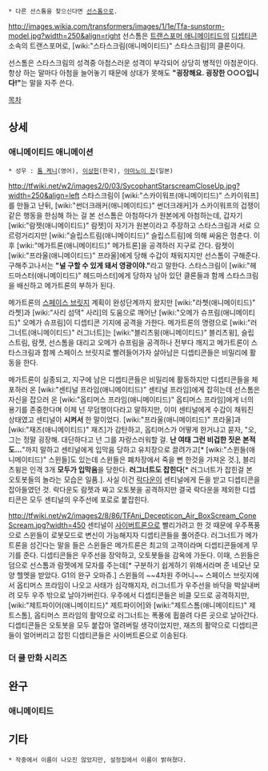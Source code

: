  * 다른 선스톰을 찾으신다면 [[선스톰]]으로.

http://images.wikia.com/transformers/images/1/1e/Tfa-sunstorm-model.jpg?width=250&align=right
선스톰은 [[트랜스포머 애니메이티드]]의 [[디셉티콘]] 소속의 트랜스포머로, [wiki:"스타스크림(애니메이티드)" 스타스크림]의 클론이다.

선스톰은 스타스크림의 성격중 아첨스러운 성격이 부각되어 상당히 병적인 아첨꾼이다. 항상 하는 말마다 아첨을 늘어놓기 때문에 상대가 못해도 '''"굉장해요. 굉장한 ○○○입니다!"'''는 말을 자주 쓴다.

[[목차]]

== 상세 ==
=== 애니메이티드 애니메이션 ===
 * 성우 : [[톰 케니]](영어), [[이상헌]](한국), [[야마노이 진]](일본)

http://tfwiki.net/w2/images2/0/03/SycophantStarscreamCloseUp.jpg?width=250&align=left 스타스크림이 [wiki:"스카이워프(애니메이티드)" 스카이워프]를 만들고 난뒤, [wiki:"썬더크래커(애니메이티드)" 썬더크래커]가 스카이워프의 겁쟁이같은 행동을 한심해 하는 걸 본 선스톰은 아첨하다가 원본에게 아첨하는데, 갑자기 [wiki:"람젯(애니메이티드)" 람젯]이 자기가 원본이라고 주장하고 스타스크림과 서로 으르렁거리지만 [wiki:"슬립스트림(애니메이티드)" 슬립스트림]에 의해 싸움은 멈춘다. 이후 [wiki:"메가트론(애니메이티드)" 메가트론]을 공격하러 지구로 간다. 람젯이 [wiki:"프라울(애니메이티드)" 프라울]에게 당해 수갑이 채워지지만 선스톰이 구해준다. 구해주고나서는 '''"널 구할 수 있게 돼서 영광이야."'''라고 말한다. 스타스크림이 [wiki:"헤드마스터(애니메이티드)" 헤드마스터]에게 당하자 남아 있던 클론들과 함께 스타스크림을 배신하고 메가트론의 부하가 된다.

메가트론의 [[스페이스 브릿지]] 계획이 완성단계까지 왔지만 [wiki:"라쳇(애니메이티드)" 라쳇]과 [wiki:"사리 섬댁" 사리]의 도움으로 깨어난 [wiki:"오메가 슈프림(애니메이티드)" 오메가 슈프림]이 디셉티콘 기지에 공격을 가한다. 메가트론의 명령으로 [wiki:"러그너트(애니메이티드)" 러그너트]는 [wiki:"블리츠윙(애니메이티드)" 블리츠윙], 슬립스트림, 람젯, 선스톰을 대리고 오메가 슈프림을 공격하나 전부다 깨지고 메가트론이 스타스크림과 함께 스페이스 브릿지로 빨려들어가자 살아남은 디셉티콘들은 비밀리에 활동을 한다.

메가트론이 실종되고, 지구에 남은 디셉티콘들은 비밀리에 활동하지만 디셉티콘들을 체포하러 온 [wiki:"센티널 프라임(애니메이티드)" 센티널 프라임]에게 잡히는데 선스톰은 자신을 잡으러 온 [wiki:"옵티머스 프라임(애니메이티드)" 옵티머스 프라임]에게 너의 용기를 존중한다며 이제 넌 무덤행이다라고 말하지만, 이미 센티널에게 수갑이 채워진 상태였고 센티널이 '''시켜서''' 한 말이었다. [wiki:"프라울(애니메이티드)" 프라울]과 [wiki:"재즈(애니메이티드)" 재즈]가 감탄하고, 옵티머스가 어떻게 한거냐고 묻자, "오, 그는 정말 굉장해. 대단하다고 넌 그를 자랑스러워할 걸. '''난 여태 그런 비겁한 짓은 본적도…'''"까지 말하고 센티널에게 입막음 당하고 유치장으로 끌려가고[* [wiki:"스윈들(애니메이티드)" 스윈들]도 있는데 스윈들은 폐차장에서 죽을 뻔 한것을 가져온 것.], 블리츠윙은 인격 3개 '''모두가 입막음'''을 당한다. '''러그너트도 잡힌다'''[* 러그너트가 잡힌걸 본 오토봇들의 놀라는 모습은 일품.]. 사실 이건 [[락다운]]이 센티널에게 돈을 받고 디셉티콘을 잡아들였던 것. 락다운도 람젯과 짜고 오토봇을 공격하지만 결국 락다운을 제외한 디셉티콘은 모두 센티널의 우주선에 포로로 붙잡힌다.

http://tfwiki.net/w2/images2/8/86/TFAni_Decepticon_Air_BoxScream_ConeScream.jpg?width=450
센티널이 [[사이버트론]]으로 빨리가려고 한 것 때문에 우주폭풍으로 스윈들이 로봇모드로 변신이 가능해지자 디셉티콘들을 풀어준다. 러그너트가 메가트론을 섬긴다는 말을 들은 스윈들은 메가트론은 최고의 고객이라며 디셉티콘들에게 무기를 준다. 디셉티콘들은 우주선을 장악하고, 오토봇들을 감옥에 가둔다. 이때, 스윈들은 덤으로 선스톰과 람젯에게 모자를 주는데[* 구분하기 쉽게하기 위해서라며 준 네모난 모양 헬멧을 받았다. G1의 완구 오마쥬.] 스윈들의 ~~4차원 주머니~~ 스페이스 브릿지에서 옵티머스 프라임이 나오고 사태가 심각해지자, 러그너트가 우주선을 바닥을 박살내버려 모두 우주 밖으로 날아가버린다. 우주에서 디셉티콘들은 비클 모드로 공격하지만, [wiki:"제트파이어(애니메이티드)" 제트파이어]와 [wiki:"제트스톰(애니메이티드)" 제트스톰], 옵티머스 프라임의 활약으로 러그너트는 폭풍에 휩쓸려 다른 곳으로 날아간다. 디셉티콘들은 오토봇을 모두 붙잡아 열려버릴 생각이었지만, 재즈의 활약으로 디셉티콘들이 얼어버리고 잡힌 디셉티콘들은 사이버트론으로 이송된다.

=== 더 쿨 만화 시리즈 ===

== 완구 ==
=== 애니메이티드 ===

== 기타 ==
 * 작중에서 이름이 나오진 않았지만, 설정집에서 이름이 밝혀졌다.

